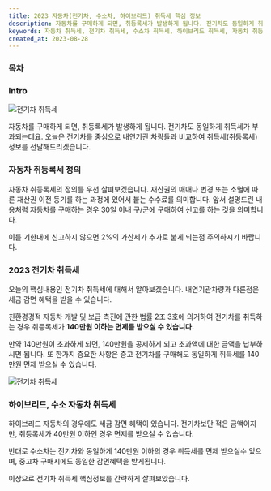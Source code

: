 ```yaml
---
title: 2023 자동차(전기차, 수소차, 하이브리드) 취득세 핵심 정보
description: 자동차를 구매하게 되면, 취등록세가 발생하게 됩니다. 전기차도 동일하게 취득세가 부과되는데요. 오늘은 전기차를 중심으로 내연기관 차량들과 비교하여 취득세(취등록세) 정보를 전달해드리겠습니다.
keywords: 자동차 취득세, 전기차 취득세, 수소차 취득세, 하이브리드 취득세, 자동차 취등록세, 전기차 취등록세, 전기차 취득세 감면
created_at: 2023-08-28
---
```


### 목차

### Intro

<Image src='green-car-acquisition-tax/01.jpg' alt='전기차 취득세' />

자동차를 구매하게 되면, 취등록세가 발생하게 됩니다. 전기차도 동일하게 취득세가 부과되는데요. 오늘은 전기차를 중심으로 내연기관 차량들과 비교하여 취득세(취등록세) 정보를 전달해드리겠습니다.

### 자동차 취등록세 정의

자동차 취등록세의 정의를 우선 살펴보겠습니다. 재산권의 매매나 변경 또는 소멸에 따른 재산권 이전 등기를 하는 과정에 있어서 붙는 수수료를 의미합니다. 앞서 설명드린 내용처럼 자동차를 구매하는 경우 30일 이내 구/군에 구매하여 신고를 하는 것을 의미합니다.

이를 기한내에 신고하지 않으면 2%의 가산세가 추가로 붙게 되는점 주의하시기 바랍니다.

### 2023 전기차 취득세

오늘의 핵심내용인 전기차 취득세에 대해서 알아보겠습니다. 내연기관차량과 다른점은 세금 감면 혜택을 받을 수 있습니다.

친환경경적 자동차 개발 및 보급 촉진에 관한 법률 2조 3호에 의거하여 전기차를 취득하는 경우 취등록세가 **140만원 이하는 면제를 받으실 수 있습니다.**

만약 140만원이 초과하게 되면, 140만원을 공제하게 되고 초과액에 대한 금액을 납부하시면 됩니다. 또 한가지 중요한 사항은 중고 전기차를 구매해도 동일하게 취득세를 140만원 면제 받으실 수 있습니다.

<Image src='green-car-acquisition-tax/02.jpg' alt='전기차 취득세' />

### 하이브리드, 수소 자동차 취득세

하이브리드 자동차의 경우에도 세금 감면 혜택이 있습니다. 전기차보단 적은 금액이지만, 취등록세가 40만원 이하인 경우 면제를 받으실 수 있습니다.

반대로 수소차는 전기차와 동일하게 140만원 이하의 경우 취득세를 면제 받으실수 있으며, 중고차 구매시에도 동일한 감면혜택을 받게됩니다.

이상으로 전기차 취득세 핵심정보를 간략하게 살펴보았습니다.
